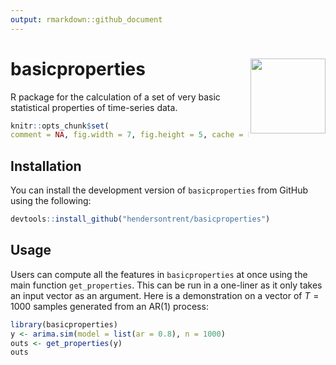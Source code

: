 ```yaml
---
output: rmarkdown::github_document
---
```


# basicproperties <img src="man/figures/logo.png" align="right" width="120" />

R package for the calculation of a set of very basic statistical properties of time-series data.

```r
knitr::opts_chunk$set(
comment = NA, fig.width = 7, fig.height = 5, cache = FALSE)
```

## Installation

You can install the development version of `basicproperties` from GitHub using the following:

```r
devtools::install_github("hendersontrent/basicproperties")
```

## Usage

Users can compute all the features in `basicproperties` at once using the main function `get_properties`. This can be run in a one-liner as it only takes an input vector as an argument. Here is a demonstration on a vector of $T = 1000$ samples generated from an AR(1) process:

```r
library(basicproperties)
y <- arima.sim(model = list(ar = 0.8), n = 1000)
outs <- get_properties(y)
outs
```
